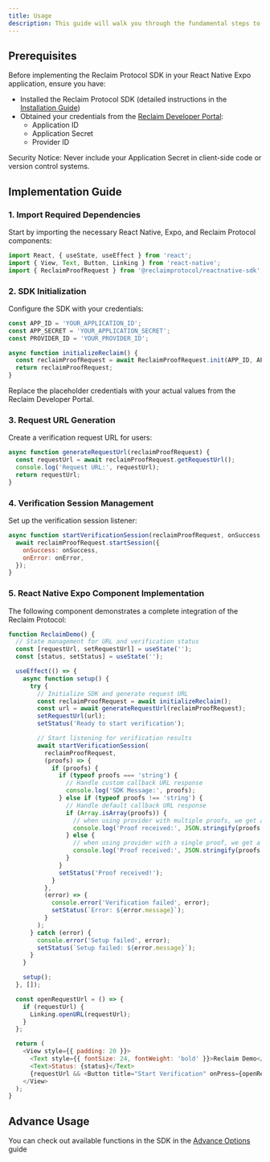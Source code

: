 ```yaml
---
title: Usage
description: This guide will walk you through the fundamental steps to integrate Reclaim's proof verification system into your React Native Expo application.
---
```


## Prerequisites

Before implementing the Reclaim Protocol SDK in your React Native Expo application, ensure you have:

- Installed the Reclaim Protocol SDK (detailed instructions in the [Installation Guide](./installation))
- Obtained your credentials from the [Reclaim Developer Portal](https://dev.reclaimprotocol.org/):
  - Application ID
  - Application Secret
  - Provider ID

<Callout type="warning">Security Notice: Never include your Application Secret in client-side code or version control systems.</Callout>

## Implementation Guide

### 1. Import Required Dependencies

Start by importing the necessary React Native, Expo, and Reclaim Protocol components:

```javascript
import React, { useState, useEffect } from 'react';
import { View, Text, Button, Linking } from 'react-native';
import { ReclaimProofRequest } from '@reclaimprotocol/reactnative-sdk';
```

### 2. SDK Initialization

Configure the SDK with your credentials:

```javascript
const APP_ID = 'YOUR_APPLICATION_ID';
const APP_SECRET = 'YOUR_APPLICATION_SECRET';
const PROVIDER_ID = 'YOUR_PROVIDER_ID';

async function initializeReclaim() {
  const reclaimProofRequest = await ReclaimProofRequest.init(APP_ID, APP_SECRET, PROVIDER_ID);
  return reclaimProofRequest;
}
```

<Callout type="info">
Replace the placeholder credentials with your actual values from the Reclaim Developer Portal.
</Callout>

### 3. Request URL Generation

Create a verification request URL for users:

```javascript
async function generateRequestUrl(reclaimProofRequest) {
  const requestUrl = await reclaimProofRequest.getRequestUrl();
  console.log('Request URL:', requestUrl);
  return requestUrl;
}
```

### 4. Verification Session Management

Set up the verification session listener:

```javascript
async function startVerificationSession(reclaimProofRequest, onSuccess, onError) {
  await reclaimProofRequest.startSession({
    onSuccess: onSuccess,
    onError: onError,
  });
}
```

### 5. React Native Expo Component Implementation

The following component demonstrates a complete integration of the Reclaim Protocol:

```javascript
function ReclaimDemo() {
  // State management for URL and verification status
  const [requestUrl, setRequestUrl] = useState('');
  const [status, setStatus] = useState('');

  useEffect(() => {
    async function setup() {
      try {
        // Initialize SDK and generate request URL
        const reclaimProofRequest = await initializeReclaim();
        const url = await generateRequestUrl(reclaimProofRequest);
        setRequestUrl(url);
        setStatus('Ready to start verification');

        // Start listening for verification results
        await startVerificationSession(
          reclaimProofRequest,
          (proofs) => {
            if (proofs) {
              if (typeof proofs === 'string') {
                // Handle custom callback URL response
                console.log('SDK Message:', proofs);
              } else if (typeof proofs !== 'string') {
                // Handle default callback URL response
                if (Array.isArray(proofs)) {
                  // when using provider with multiple proofs, we get an array of proofs
                  console.log('Proof received:', JSON.stringify(proofs.map(p => p.claimData.context)));
                } else {
                  // when using provider with a single proof, we get a single proof object
                  console.log('Proof received:', JSON.stringify(proofs.claimData.context));
                }
              }
              setStatus('Proof received!');
            }
          },
          (error) => {
            console.error('Verification failed', error);
            setStatus(`Error: ${error.message}`);
          }
        );
      } catch (error) {
        console.error('Setup failed', error);
        setStatus(`Setup failed: ${error.message}`);
      }
    }

    setup();
  }, []);

  const openRequestUrl = () => {
    if (requestUrl) {
      Linking.openURL(requestUrl);
    }
  };

  return (
    <View style={{ padding: 20 }}>
      <Text style={{ fontSize: 24, fontWeight: 'bold' }}>Reclaim Demo</Text>
      <Text>Status: {status}</Text>
      {requestUrl && <Button title="Start Verification" onPress={openRequestUrl} />}
    </View>
  );
}
```


## Advance Usage

You can check out available functions in the SDK in the [Advance Options](../advance-options/advance-options) guide
